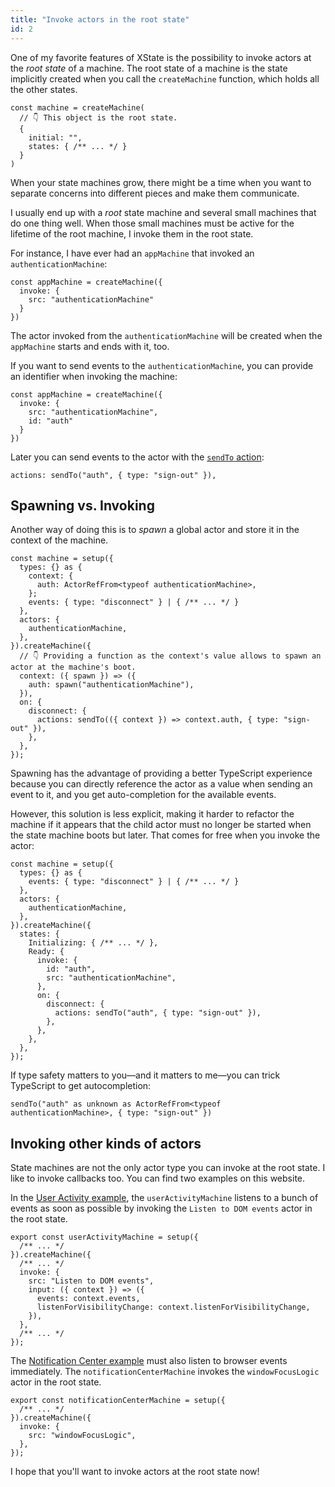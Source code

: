 ```yaml
---
title: "Invoke actors in the root state"
id: 2
---
```


One of my favorite features of XState is the possibility to invoke actors at the *root state* of a machine.
The root state of a machine is the state implicitly created when you call the `createMachine` function, which holds all the other states.

```tsx
const machine = createMachine(
  // 👇 This object is the root state.
  {
    initial: "",
    states: { /** ... */ }
  }
)
```

When your state machines grow, there might be a time when you want to separate concerns into different pieces and make them communicate.

I usually end up with a *root* state machine and several small machines that do one thing well. When those small machines must be active for the lifetime of the root machine, I invoke them in the root state.

For instance, I have ever had an `appMachine` that invoked an `authenticationMachine`:

```tsx
const appMachine = createMachine({
  invoke: {
    src: "authenticationMachine"
  }
})
```

The actor invoked from the `authenticationMachine` will be created when the `appMachine` starts and ends with it, too.

If you want to send events to the `authenticationMachine`, you can provide an identifier when invoking the machine:

```tsx {4}
const appMachine = createMachine({
  invoke: {
    src: "authenticationMachine",
    id: "auth"
  }
})
```

Later you can send events to the actor with the [`sendTo` action](https://stately.ai/docs/actions#send-to-action):

```tsx
actions: sendTo("auth", { type: "sign-out" }),
```

## Spawning vs. Invoking

Another way of doing this is to *spawn* a global actor and store it in the context of the machine.

```tsx
const machine = setup({
  types: {} as {
    context: {
      auth: ActorRefFrom<typeof authenticationMachine>,
    };
    events: { type: "disconnect" } | { /** ... */ }
  },
  actors: {
    authenticationMachine,
  },
}).createMachine({
  // 👇 Providing a function as the context's value allows to spawn an actor at the machine's boot.
  context: ({ spawn }) => ({
    auth: spawn("authenticationMachine"),
  }),
  on: {
    disconnect: {
      actions: sendTo(({ context }) => context.auth, { type: "sign-out" }),
    },
  },
});
```

Spawning has the advantage of providing a better TypeScript experience because you can directly reference the actor as a value when sending an event to it, and you get auto-completion for the available events.

However, this solution is less explicit, making it harder to refactor the machine if it appears that the child actor must no longer be started when the state machine boots but later. That comes for free when you invoke the actor:

```tsx
const machine = setup({
  types: {} as {
    events: { type: "disconnect" } | { /** ... */ }
  },
  actors: {
    authenticationMachine,
  },
}).createMachine({
  states: {
    Initializing: { /** ... */ },
    Ready: {
      invoke: {
        id: "auth",
        src: "authenticationMachine",
      },
      on: {
        disconnect: {
          actions: sendTo("auth", { type: "sign-out" }),
        },
      },
    },
  },
});
```

If type safety matters to you—and it matters to me—you can trick TypeScript to get autocompletion:

```tsx
sendTo("auth" as unknown as ActorRefFrom<typeof authenticationMachine>, { type: "sign-out" })
```

## Invoking other kinds of actors

State machines are not the only actor type you can invoke at the root state. I like to invoke callbacks too. You can find two examples on this website.

In the [User Activity example](/user-activity/), the `userActivityMachine` listens to a bunch of events as soon as possible by invoking the `Listen to DOM events` actor in the root state.

```tsx
export const userActivityMachine = setup({
  /** ... */
}).createMachine({
  /** ... */
  invoke: {
    src: "Listen to DOM events",
    input: ({ context }) => ({
      events: context.events,
      listenForVisibilityChange: context.listenForVisibilityChange,
    }),
  },
  /** ... */
});
```

The [Notification Center example](/notification-center/) must also listen to browser events immediately. The `notificationCenterMachine` invokes the `windowFocusLogic` actor in the root state.

```tsx
export const notificationCenterMachine = setup({
  /** ... */
}).createMachine({
  invoke: {
    src: "windowFocusLogic",
  },
});
```

I hope that you'll want to invoke actors at the root state now!
